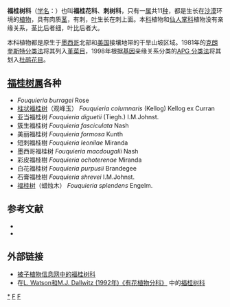 {{Automatic taxobox
| name = 福桂树属
| taxon = Fouquieria
| image = Ocotillo-400px.jpg
| image_caption = [[福桂树|福桂树]] ''Fouquieria splendens'' (Ocotillo)
| authority = [[Kunth|Kunth]]
| subdivision_ranks = [[种|种]]
| subdivision = 参见正文
}}
'''福桂树科'''（[[学名|学名]]：{{lang|la|Fouquieriaceae}}）也叫'''福桂花科'''、'''刺树科'''，只有一[[属|属]]共11[[种|种]]，都是生长在[[沙漠|沙漠]]环境的[[植物|植物]]，具有肉质[[茎|茎]]，有刺，[[叶|叶]]生长在刺上面。本[[科|科]]植物和[[仙人掌科|仙人掌科]]植物没有亲缘关系，茎比后者细，叶比后者大。

本科植物都是原生于[[墨西哥|墨西哥]]北部和[[美国|美国]]接壤地带的干旱山坡区域。1981年的[[克朗奎斯特分类法|克朗奎斯特分类法]]将其列入[[堇菜目|堇菜目]]，1998年根据[[基因|基因]]亲缘关系分类的[[APG_分类法|APG 分类法]]将其划入[[杜鹃花目|杜鹃花目]]。

==  [[福桂树属|福桂树属]]各种 ==
* ''Fouquieria burragei'' Rose
*[[柱状福桂树|柱状福桂树]]（观峰玉） ''Fouquieria columnaris'' (Kellog) Kellog ex Curran
*亚当福桂树 ''Fouquieria diguetii'' (Tiegh.) I.M.Johnst.
*簇生福桂树 ''Fouquieria fasciculata'' Nash
*美丽福桂树 ''Fouquieria formosa'' Kunth
*短刺福桂樹 ''Fouquieria leonilae'' Miranda
*墨西哥福桂树 ''Fouquieria macdougalii'' Nash
*彩皮福桂樹 ''Fouquieria ochoterenae'' Miranda
*白花福桂树 ''Fouquieria purpusii'' Brandegee
*石膏福桂樹 ''Fouquieria shrevei'' I.M.Johnst.
*[[福桂树|福桂树]]（蜡烛木） ''Fouquieria splendens'' Engelm.

==参考文献==
*{{cite book |last=Felger |first=Richard |coauthors=Mary B. Moser. |title=People of the desert and sea: ethnobotany of the Seri Indians |url=https://archive.org/details/peopleofdesertse0000felg |location=Tucson |year=1985 |publisher=University of Arizona Press}}
*{{cite book |last=Moser |first=Mary B. |coauthors=Stephen A. Marlett |title=Comcáac quih yaza quih hant ihíip hac: Diccionario seri-español-inglés |url=http://lengamer.org/admin/language_folders/seri/user_uploaded_files/links/File/DiccionarioSeri2005.pdf |year=2005 |publisher=Universidad de Sonora and Plaza y Valdés Editores |location=Hermosillo, Sonora |language=es,en |access-date=2013-10-24 |archive-date=2019-04-12 |archive-url=https://web.archive.org/web/20190412022042/http://lengamer.org/admin/language_folders/seri/user_uploaded_files/links/File/DiccionarioSeri2005.pdf |dead-url=no }}

==外部链接==
*[http://www.ars-grin.gov/cgi-bin/npgs/html/splist.pl?4742 被子植物信息网中的福桂树科]
*在[http://delta-intkey.com/angio/ L. Watson和M.J. Dallwitz (1992年)《有花植物分科》] {{Wayback|url=http://delta-intkey.com/angio/ |date=20070103200438 }}中的[http://delta-intkey.com/angio/www/fouquier.htm  福桂树科] {{Wayback|url=http://delta-intkey.com/angio/www/fouquier.htm |date=20101213041459 }} 
{{Taxonbar|from=Q133229}}

[[Category:福桂树科|*]]
[[Category:植物科名|F]]
[[Category:杜鹃花目|F]]